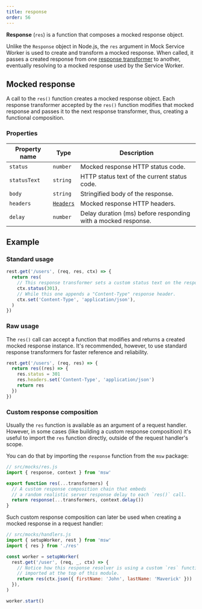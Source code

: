 ```yaml
---
title: response
order: 56
---
```


**Response** (`res`) is a function that composes a mocked response object.

Unlike the `Response` object in Node.js, the `res` argument in Mock Service Worker is used to create and transform a mocked response. When called, it passes a created response from one [response transformer](/docs/basics/response-transformer) to another, eventually resolving to a mocked response used by the Service Worker.

## Mocked response

A call to the `res()` function creates a mocked response object. Each response transformer accepted by the `res()` function modifies that mocked response and passes it to the next response transformer, thus, creating a functional composition.

### Properties

| Property name | Type                                                                          | Description                                                   |
| ------------- | ----------------------------------------------------------------------------- | ------------------------------------------------------------- |
| `status`      | `number`                                                                      | Mocked response HTTP status code.                             |
| `statusText`  | `string`                                                                      | HTTP status text of the current status code.                  |
| `body`        | `string`                                                                      | Stringified body of the response.                             |
| `headers`     | [`Headers`](https://developer.mozilla.org/en-US/docs/Web/API/Headers/Headers) | Mocked response HTTP headers.                                 |
| `delay`       | `number`                                                                      | Delay duration (ms) before responding with a mocked response. |

## Example

### Standard usage

```js showLineNumbers
rest.get('/users', (req, res, ctx) => {
  return res(
    // This response transformer sets a custom status text on the response.
    ctx.status(301),
    // While this one appends a "Content-Type" response header.
    ctx.set('Content-Type', 'application/json'),
  )
})
```

### Raw usage

The `res()` call can accept a function that modifies and returns a created mocked response instance. It's recommended, however, to use standard response transformers for faster reference and reliability.

```js showLineNumbers
rest.get('/users', (req, res) => {
  return res((res) => {
    res.status = 301
    res.headers.set('Content-Type', 'application/json')
    return res
  })
})
```

### Custom response composition

Usually the `res` function is available as an argument of a request handler. However, in some cases (like building a custom response composition) it's useful to import the `res` function directly, outside of the request handler's scope.

You can do that by importing the `response` function from the `msw` package:

```js showLineNumbers focusedLines=2,7
// src/mocks/res.js
import { response, context } from 'msw'

export function res(...transformers) {
  // A custom response composition chain that embeds
  // a random realistic server response delay to each `res()` call.
  return response(...transformers, context.delay())
}
```

Such custom response composition can later be used when creating a mocked response in a request handler:

```js showLineNumbers focusedLines=3,9
// src/mocks/handlers.js
import { setupWorker, rest } from 'msw'
import { res } from './res'

const worker = setupWorker(
  rest.get('/user', (req, _, ctx) => {
    // Notice how this response resolver is using a custom `res` function
    // imported at the top of this module.
    return res(ctx.json({ firstName: 'John', lastName: 'Maverick' }))
  }),
)

worker.start()
```
